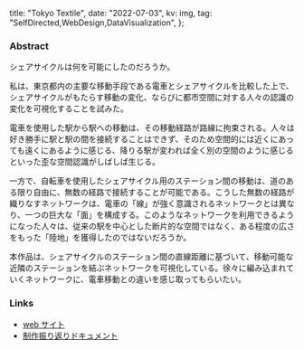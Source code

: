 
  title: "Tokyo Textile",
  date: "2022-07-03",
  kv: img,
  tag: "SelfDirected,WebDesign,DataVisualization",
};

### Abstract

シェアサイクルは何を可能にしたのだろうか。

私は、東京都内の主要な移動手段である電車とシェアサイクルを比較した上で、シェアサイクルがもたらす移動の変化、ならびに都市空間に対する人々の認識の変化を可視化することを試みた。

電車を使用した駅から駅への移動は、その移動経路が路線に拘束される。人々は好き勝手に駅と駅の間を接続することはできず、そのため空間的には近くにあっても遠くにあるように感じる、降りる駅が変われば全く別の空間のように感じるといった歪な空間認識がしばしば生じる。

一方で、自転車を使用したシェアサイクル用のステーション間の移動は、道のある限り自由に、無数の経路で接続することが可能である。こうした無数の経路が織りなすネットワークは、電車の「線」が強く意識されるネットワークとは異なり、一つの巨大な「面」を構成する。このようなネットワークを利用できるようになった人々は、従来の駅を中心とした断片的な空間ではなく、ある程度の広さをもった「陸地」を獲得したのではないだろうか。

本作品は、シェアサイクルのステーション間の直線距離に基づいて、移動可能な近隣のステーションを結ぶネットワークを可視化している。徐々に編み込まれていくネットワークに、電車移動との違いを感じ取ってもらいたい。

<TxtImage img={imgFukan} />

### Links

- [web サイト](https://tokyo-textile.vercel.app/)
- [制作振り返りドキュメント](https://www.notion.so/eef9fcfa1f0843dca6bb001683933511)
